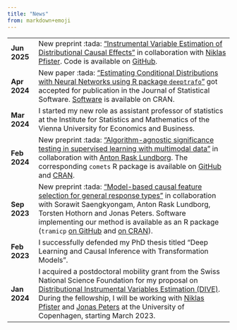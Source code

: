 ```yaml
---
title: "News"
from: markdown+emoji
---
```


<table>
<tr>
    <td>
**Jun 2025**
    </td>
    <td>
New preprint :tada: ["Instrumental Variable Estimation of Distributional Causal
Effects"](https://arxiv.org/abs/2406.19986) in collaboration with [Niklas
Pfister](https://niklaspfister.github.io). Code is available on
[GitHub](https://github.com/LucasKook/dive.git).
    </td>
</tr>
<tr>
    <td>
**Apr 2024**
    </td>
    <td>
New paper :tada: ["Estimating Conditional Distributions with Neural Networks
using R package `deeptrafo`"](https://doi.org/10.48550/arXiv.2211.13665) got
accepted for publication in the Journal of Statistical Software.
[Software](https://CRAN.R-project.org/package=deeptrafo) is available on CRAN.
    </td>
</tr>
<tr>
    <td>
**Mar 2024**
    </td>
    <td>
I started my new role as assistant professor of statistics
at the Institute for Statistics and Mathematics of the Vienna University for
Economics and Business.
    </td>
</tr>
<tr>
    <td>
**Feb 2024**
    </td>
    <td>
New preprint :tada: ["Algorithm-agnostic significance testing in supervised
learning with multimodal data"](https://arxiv.org/abs/2402.14416) in
collaboration with [Anton Rask Lundborg](https://www.arlundborg.com). The
corresponding `comets` R package is available on
[GitHub](https://github.com/LucasKook/comets.git) and
[CRAN](https://CRAN.R-project.org/package=comets).
    </td>
</tr>
<tr>
    <td>
**Sep 2023**
    </td>
    <td>
New preprint :tada: ["Model-based causal feature selection for general response
types"](https://doi.org/10.48550/arXiv.2309.12833) in collaboration with Sorawit
Saengkyongam, Anton Rask Lundborg, Torsten Hothorn and Jonas Peters. Software
implementing our method is available as an R package (`tramicp` [on
GitHub](https://github.com/LucasKook/tramicp) and [on
CRAN](https://CRAN.R-project.org/package=tramicp)).
    </td>
</tr>
<tr>
    <td>
**Feb 2023**
    </td>
    <td>
I successfully defended my PhD thesis titled "Deep Learning and Causal Inference
with Transformation Models".
    </td>
</tr>
<tr>
    <td>
    **Jan 2024**
    </td>
    <td>
    I acquired a postdoctoral mobility grant from the Swiss National Science
Foundation for my proposal on [Distributional Instrumental Variables Estimation
(DIVE)](https://data.snf.ch/grants/grant/214457). During the fellowship, I will
be working with [Niklas Pfister](https://niklaspfister.github.io/) and [Jonas
Peters](https://people.math.ethz.ch/~jopeters/) at the University of Copenhagen,
starting March 2023. </td>
</tr>
</table>
